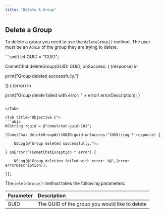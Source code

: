 ```yaml
---
title: "Delete A Group"
---
```




## Delete a Group

To delete a group you need to use the `deleteGroup()` method. The user must be an `Admin` of the group they are trying to delete.

<Tabs>
<Tab title="Swift">
```swift
let GUID = "GUID";

CometChat.deleteGroup(GUID: GUID, onSuccess: { (response) in

  print("Group deleted successfully.")

}) { (error) in

  print("Group delete failed with error: " + error!.errorDescription);
}
```

</Tab>

<Tab title="Objective C">
```objc
NSString *guid = @"cometchat-guid-101";

[CometChat deleteGroupWithGUID:guid onSuccess:^(NSString * response) {
    
    NSLog(@"Group deleted successfully.");
    
} onError:^(CometChatException * error) {
   
    NSLog(@"Group deletion failed with error: %@",[error errorDescription]);
    
}];
```

</Tab>

</Tabs>

The `deleteGroup()` method takes the following parameters:

| Parameter | Description                                    |
| :--------- | :---------------------------------------------- |
| GUID      | The GUID of the group you would like to delete |
